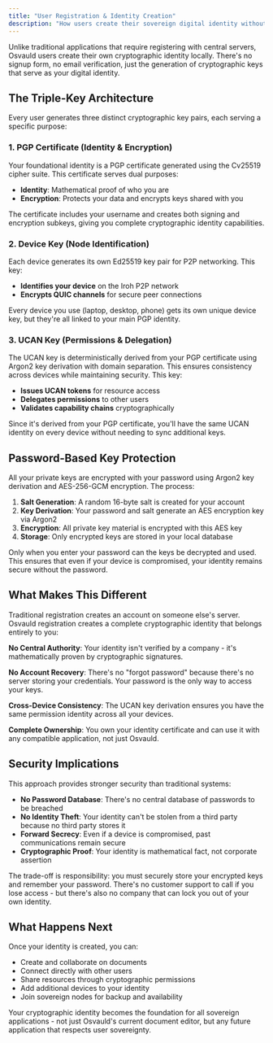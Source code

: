 ```yaml
---
title: "User Registration & Identity Creation"
description: "How users create their sovereign digital identity without central servers"
---
```


Unlike traditional applications that require registering
with central servers, Osvauld users create their own cryptographic
identity locally. There's no signup form, no email verification, just the generation of cryptographic keys that serve as your digital identity.

## The Triple-Key Architecture

Every user generates three distinct cryptographic key pairs, each serving a specific purpose:

### 1. PGP Certificate (Identity & Encryption)

Your foundational identity is a PGP certificate generated using the Cv25519 cipher suite. This certificate serves dual purposes:
- **Identity**: Mathematical proof of who you are
- **Encryption**: Protects your data and encrypts keys shared with you

The certificate includes your username and creates both signing and encryption subkeys, giving you complete cryptographic identity capabilities.

### 2. Device Key (Node Identification)

Each device generates its own Ed25519 key pair for P2P networking. This key:
- **Identifies your device** on the Iroh P2P network
- **Encrypts QUIC channels** for secure peer connections

Every device you use (laptop, desktop, phone) gets its own unique device key,
but they're all linked to your main PGP identity.

### 3. UCAN Key (Permissions & Delegation)

The UCAN key is deterministically derived from your PGP certificate using Argon2 key derivation with domain separation. This ensures consistency across devices while maintaining security. This key:
- **Issues UCAN tokens** for resource access
- **Delegates permissions** to other users
- **Validates capability chains** cryptographically

Since it's derived from your PGP certificate, you'll have the same UCAN identity on every device without needing to sync additional keys.

## Password-Based Key Protection

All your private keys are encrypted with your password using Argon2 key derivation and AES-256-GCM encryption. The process:

1. **Salt Generation**: A random 16-byte salt is created for your account
2. **Key Derivation**: Your password and salt generate an AES encryption key via Argon2
3. **Encryption**: All private key material is encrypted with this AES key
4. **Storage**: Only encrypted keys are stored in your local database

Only when you enter your password can the keys be decrypted and used. This ensures that even if your device is compromised, your identity remains secure without the password.


## What Makes This Different

Traditional registration creates an account on someone else's server. Osvauld registration creates a complete cryptographic identity that belongs entirely to you:

**No Central Authority**: Your identity isn't verified by a company - it's mathematically proven by cryptographic signatures.

**No Account Recovery**: There's no "forgot password" because there's no server storing your credentials. Your password is the only way to access your keys.

**Cross-Device Consistency**: The UCAN key derivation ensures you have the same permission identity across all your devices.

**Complete Ownership**: You own your identity certificate and can use it with any compatible application, not just Osvauld.

## Security Implications

This approach provides stronger security than traditional systems:

- **No Password Database**: There's no central database of passwords to be breached
- **No Identity Theft**: Your identity can't be stolen from a third party because no third party stores it
- **Forward Secrecy**: Even if a device is compromised, past communications remain secure
- **Cryptographic Proof**: Your identity is mathematical fact, not corporate assertion

The trade-off is responsibility: you must securely store your encrypted keys and remember your password. There's no customer support to call if you lose access - but there's also no company that can lock you out of your own identity.

## What Happens Next

Once your identity is created, you can:
- Create and collaborate on documents
- Connect directly with other users
- Share resources through cryptographic permissions
- Add additional devices to your identity
- Join sovereign nodes for backup and availability

Your cryptographic identity becomes the foundation for all sovereign applications - not just Osvauld's current document editor, but any future application that respects user sovereignty.
